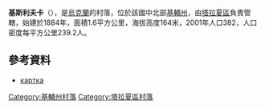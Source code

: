 {{coord|49|31|14|N|30|36|20|E|scale:30000|display=title}}

'''基斯利夫卡'''（{{lang-uk|Кислівка}}），是[[烏克蘭|烏克蘭]]的村落，位於該國中北部[[基輔州|基輔州]]，由[[塔拉夏區|塔拉夏區]]負責管轄，始建於1884年，面積1.6平方公里，海拔高度164米，2001年人口382，人口密度每平方公里239.2人。

==參考資料==
* [http://gska2.rada.gov.ua/pls/z7502/A005?rdat1=15.01.2009&rf7571=14703 картка]{{dead link|date=2017年12月 |bot=InternetArchiveBot |fix-attempted=yes }}

{{DEFAULTSORT:Кислівка}}
[[Category:基輔州村落|Category:基輔州村落]]
[[Category:塔拉夏區村落|Category:塔拉夏區村落]]


{{Kiev-geo-stub}}